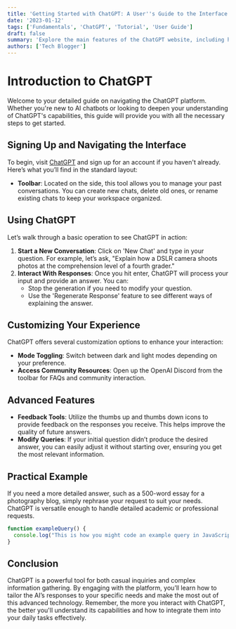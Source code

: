 ```yaml
---
title: 'Getting Started with ChatGPT: A User''s Guide to the Interface and Features'
date: '2023-01-12'
tags: ['Fundamentals', 'ChatGPT', 'Tutorial', 'User Guide']
draft: false
summary: 'Explore the main features of the ChatGPT website, including how to manage conversations, utilize various settings, and enhance your experience with practical examples.'
authors: ['Tech Blogger']
---
```


# Introduction to ChatGPT

Welcome to your detailed guide on navigating the ChatGPT platform. Whether you're new to AI chatbots or looking to deepen your understanding of ChatGPT's capabilities, this guide will provide you with all the necessary steps to get started.

## Signing Up and Navigating the Interface

To begin, visit [ChatGPT](https://chat.openai.com/chat) and sign up for an account if you haven't already. Here’s what you’ll find in the standard layout:

- **Toolbar**: Located on the side, this tool allows you to manage your past conversations. You can create new chats, delete old ones, or rename existing chats to keep your workspace organized.

## Using ChatGPT

Let’s walk through a basic operation to see ChatGPT in action:

1. **Start a New Conversation**: Click on 'New Chat' and type in your question. For example, let’s ask, "Explain how a DSLR camera shoots photos at the comprehension level of a fourth grader."
2. **Interact With Responses**: Once you hit enter, ChatGPT will process your input and provide an answer. You can:
   - Stop the generation if you need to modify your question.
   - Use the 'Regenerate Response' feature to see different ways of explaining the answer.

## Customizing Your Experience

ChatGPT offers several customization options to enhance your interaction:

- **Mode Toggling**: Switch between dark and light modes depending on your preference.
- **Access Community Resources**: Open up the OpenAI Discord from the toolbar for FAQs and community interaction.

## Advanced Features

- **Feedback Tools**: Utilize the thumbs up and thumbs down icons to provide feedback on the responses you receive. This helps improve the quality of future answers.
- **Modify Queries**: If your initial question didn’t produce the desired answer, you can easily adjust it without starting over, ensuring you get the most relevant information.

## Practical Example

If you need a more detailed answer, such as a 500-word essay for a photography blog, simply rephrase your request to suit your needs. ChatGPT is versatile enough to handle detailed academic or professional requests.

```js
function exampleQuery() {
  console.log("This is how you might code an example query in JavaScript for educational purposes.");
}
```

## Conclusion
ChatGPT is a powerful tool for both casual inquiries and complex information gathering. By engaging with the platform, you’ll learn how to tailor the AI’s responses to your specific needs and make the most out of this advanced technology. Remember, the more you interact with ChatGPT, the better you'll understand its capabilities and how to integrate them into your daily tasks effectively.
